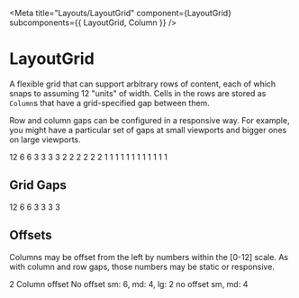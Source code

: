 
<Meta
  title="Layouts/LayoutGrid"
  component={LayoutGrid}
  subcomponents={{ LayoutGrid, Column }}
/>

# LayoutGrid

<StoryStatus status="stable" />

A flexible grid that can support arbitrary rows of content, each of
which snaps to assuming 12 "units" of width. Cells in the rows are
stored as `Column`s that have a grid-specified gap
between them.

Row and column gaps can be configured in a responsive way. For example, you might
have a particular set of gaps at small viewports and bigger ones on large viewports.

<Preview>
  <Story name="LayoutGrid">
    <LayoutGrid
      columnGap={{ xs: 'sm', lg: 'lg' }}
      rowGap={{ xs: 'sm', lg: 'lg' }}
    >
      <Column size={12}>
        <BoxElement>12</BoxElement>
      </Column>
      <Column size={6}>
        <BoxElement>6</BoxElement>
      </Column>
      <Column size={6}>
        <BoxElement>6</BoxElement>
      </Column>
      <Column size={3}>
        <BoxElement>3</BoxElement>
      </Column>
      <Column size={3}>
        <BoxElement>3</BoxElement>
      </Column>
      <Column size={3}>
        <BoxElement>3</BoxElement>
      </Column>
      <Column size={3}>
        <BoxElement>3</BoxElement>
      </Column>
      <Column size={2}>
        <BoxElement>2</BoxElement>
      </Column>
      <Column size={2}>
        <BoxElement>2</BoxElement>
      </Column>
      <Column size={2}>
        <BoxElement>2</BoxElement>
      </Column>
      <Column size={2}>
        <BoxElement>2</BoxElement>
      </Column>
      <Column size={2}>
        <BoxElement>2</BoxElement>
      </Column>
      <Column size={2}>
        <BoxElement>2</BoxElement>
      </Column>
      <Column size={1}>
        <BoxElement>1</BoxElement>
      </Column>
      <Column size={1}>
        <BoxElement>1</BoxElement>
      </Column>
      <Column size={1}>
        <BoxElement>1</BoxElement>
      </Column>
      <Column size={1}>
        <BoxElement>1</BoxElement>
      </Column>
      <Column size={1}>
        <BoxElement>1</BoxElement>
      </Column>
      <Column size={1}>
        <BoxElement>1</BoxElement>
      </Column>
      <Column size={1}>
        <BoxElement>1</BoxElement>
      </Column>
      <Column size={1}>
        <BoxElement>1</BoxElement>
      </Column>
      <Column size={1}>
        <BoxElement>1</BoxElement>
      </Column>
      <Column size={1}>
        <BoxElement>1</BoxElement>
      </Column>
      <Column size={1}>
        <BoxElement>1</BoxElement>
      </Column>
      <Column size={1}>
        <BoxElement>1</BoxElement>
      </Column>
    </LayoutGrid>
  </Story>
</Preview>

<Props of={LayoutGrid} />

## Grid Gaps

<Preview>
  <Story name="Grid Gaps">
    <LayoutGrid
      rowGap={select('rowGap', [undefined, 'sm', 'md', 'lg', 'xl'], 'sm')}
      columnGap={select('columnGap', [undefined, 'sm', 'md', 'lg', 'xl'], 'sm')}
    >
      <Column size={12}>
        <BoxElement>12</BoxElement>
      </Column>
      <Column size={6}>
        <BoxElement>6</BoxElement>
      </Column>
      <Column size={6}>
        <BoxElement>6</BoxElement>
      </Column>
      <Column size={3}>
        <BoxElement>3</BoxElement>
      </Column>
      <Column size={3}>
        <BoxElement>3</BoxElement>
      </Column>
      <Column size={3}>
        <BoxElement>3</BoxElement>
      </Column>
      <Column size={3}>
        <BoxElement>3</BoxElement>
      </Column>
    </LayoutGrid>
  </Story>
</Preview>

## Offsets

Columns may be offset from the left by numbers within the [0-12] scale.
As with column and row gaps, those numbers may be static or responsive.

<Preview>
  <Story name="Column Offsets">
    <LayoutGrid rowGap="sm" columnGap="sm">
      <Column offset={2} size={4}>
        <BoxElement>2 Column offset</BoxElement>
      </Column>
      <Column size={2}>
        <BoxElement />
      </Column>
      <Column size={2}>
        <BoxElement />
      </Column>
      <Column size={4}>
        <BoxElement>No offset</BoxElement>
      </Column>
      <Column size={8}>
        <BoxElement />
      </Column>
      <Column offset={{ xs: 6, md: 4, lg: 2 }} size={6}>
        <BoxElement>sm: 6, md: 4, lg: 2</BoxElement>
      </Column>
      <Column offset={{ xs: 0, md: 4 }} size={6}>
        <BoxElement>no offset sm, md: 4</BoxElement>
      </Column>
    </LayoutGrid>
  </Story>
</Preview>
